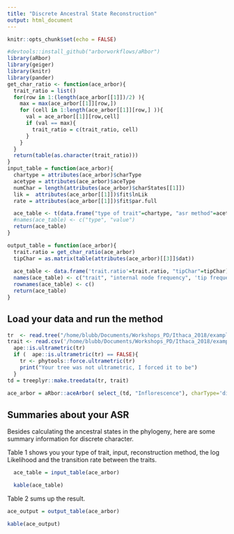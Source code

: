 ```yaml
---
title: "Discrete Ancestral State Reconstruction"
output: html_document
---
```


```r
knitr::opts_chunk$set(echo = FALSE)
```

```r
#devtools::install_github("arborworkflows/aRbor")
library(aRbor)
library(geiger)
library(knitr)
library(pander)
get_char_ratio <- function(ace_arbor){
  trait_ratio = list()
  for(row in 1:(length(ace_arbor[[1]])/2) ){
    max = max(ace_arbor[[1]][row,])
    for (cell in 1:length(ace_arbor[[1]][row,] )){
      val = ace_arbor[[1]][row,cell]
      if (val == max){
        trait_ratio = c(trait_ratio, cell)
      }
    }
  }
  return(table(as.character(trait_ratio)))
}
input_table = function(ace_arbor){
  chartype = attributes(ace_arbor)$charType
  acetype = attributes(ace_arbor)$aceType
  numChar = length(attributes(ace_arbor)$charStates[[1]])
  lik =  attributes(ace_arbor[[1]])$fit$lnLik
  rate = attributes(ace_arbor[[1]])$fit$par.full

  ace_table <- t(data.frame("type of trait"=chartype, "asr method"=acetype, "number of traits"=numChar, "logLikelihood"=lik, 'transition rate'=rate))[,1]
  #names(ace_table) <- c("type", "value")
  return(ace_table)
}

output_table = function(ace_arbor){
  trait.ratio = get_char_ratio(ace_arbor)
  tipChar = as.matrix(table(attributes(ace_arbor)[[3]]$dat))
  
  ace_table <- data.frame('trait.ratio'=trait.ratio, "tipChar"=tipChar)
  names(ace_table) <- c("trait", "internal node frequency", 'tip frequency')
  rownames(ace_table) <- c()
  return(ace_table)
}
```

## Load your data and run the method

```r

tr  <- read.tree("/home/blubb/Documents/Workshops_PD/Ithaca_2018/example_data_ARBOR/Heliconia_all_dated_mod.phy")
trait <- read.csv('/home/blubb/Documents/Workshops_PD/Ithaca_2018/example_data_ARBOR/Heliconia_phylogeny_matrix.csv')
  ape::is.ultrametric(tr)
  if (  ape::is.ultrametric(tr) == FALSE){
    tr <- phytools::force.ultrametric(tr)
    print("Your tree was not ultrametric, I forced it to be")
  }
td = treeplyr::make.treedata(tr, trait)

ace_arbor = aRbor::aceArbor( select_(td, "Inflorescence"), charType='discrete', aceType = 'marginal')
```

## Summaries about your ASR

Besides calculating the ancestral states in the phylogeny, here are some summary information for discrete character.

Table 1 shows you your type of trait, input, reconstruction method, the log Likelihood and the transition rate between the traits.
```r
  ace_table = input_table(ace_arbor)

  kable(ace_table)
```

Table 2 sums up the result.
```r
ace_output = output_table(ace_arbor)

kable(ace_output)
```
